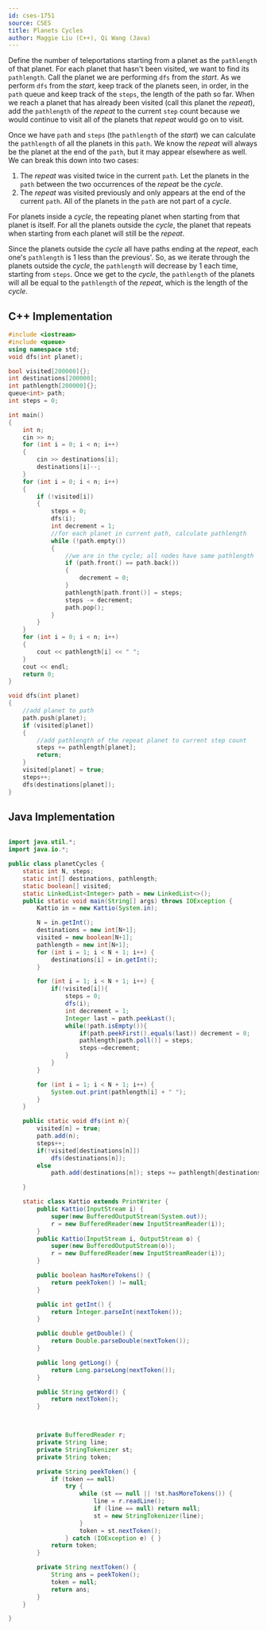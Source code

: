 ```yaml
---
id: cses-1751
source: CSES 
title: Planets Cycles
author: Maggie Liu (C++), Qi Wang (Java)
---
```


Define the number of teleportations starting from a planet as the $\texttt{pathlength}$ of that planet. For each planet that hasn't been visited, we want to find its $\texttt{pathlength}$. Call the planet we are performing $\texttt{dfs}$ from the $\textit{start}$. As we perform $\texttt{dfs}$ from the $\textit{start}$, keep track of the planets seen, in order, in the $\texttt{path}$ queue and keep track of the $\texttt{steps}$, the length of the path so far. When we reach a planet that has already been visited (call this planet the $\textit{repeat}$), add the $\texttt{pathlength}$ of the $\textit{repeat}$ to the current $\texttt{step}$ count because we would continue to visit all of the planets that $\textit{repeat}$ would go on to visit. 

Once we have $\texttt{path}$ and $\texttt{steps}$ (the $\texttt{pathlength}$ of the $\textit{start}$) we can calculate the $\texttt{pathlength}$ of all the planets in this $\texttt{path}$. We know the $\textit{repeat}$ will always be the planet at the end of the $\texttt{path}$, but it may appear elsewhere as well. We can break this down into two cases:
1. The $\textit{repeat}$ was visited twice in the current $\texttt{path}$. Let the planets in the $\texttt{path}$ between the two occurrences of the $\textit{repeat}$ be the $\textit{cycle}$.
2. The $\textit{repeat}$ was visited previously and only appears at the end of the current $\texttt{path}$. All of the planets in the $\texttt{path}$ are not part of a $\textit{cycle}$.

For planets inside a $\textit{cycle}$, the repeating planet when starting from that planet is itself. For all the planets outside the $\textit{cycle}$, the planet that repeats when starting from each planet will still be the $\textit{repeat}$.

Since the planets outside the $\textit{cycle}$ all have paths ending at the $\textit{repeat}$, each one's $\texttt{pathlength}$ is $1$ less than the previous'. So, as we iterate through the planets outside the $\textit{cycle}$, the $\texttt{pathlength}$ will decrease by $1$ each time, starting from $\texttt{steps}$. Once we get to the $\textit{cycle}$, the $\texttt{pathlength}$ of the planets will all be equal to the $\texttt{pathlength}$ of the $\textit{repeat}$, which is the length of the $\textit{cycle}$.

<LanguageSection>

<CPPSection>

## C++ Implementation

```cpp
#include <iostream>
#include <queue>
using namespace std;
void dfs(int planet);

bool visited[200000]{};
int destinations[200000];
int pathlength[200000]{};
queue<int> path;
int steps = 0;

int main()
{
	int n;
	cin >> n;
	for (int i = 0; i < n; i++)
	{
		cin >> destinations[i];
		destinations[i]--;
	}
	for (int i = 0; i < n; i++)
	{
		if (!visited[i])
		{
			steps = 0;
			dfs(i);
			int decrement = 1;
			//for each planet in current path, calculate pathlength
			while (!path.empty())
			{
				//we are in the cycle; all nodes have same pathlength
				if (path.front() == path.back())
				{
					decrement = 0;
				}
				pathlength[path.front()] = steps;
				steps -= decrement;
				path.pop();
			}
		}
	}
	for (int i = 0; i < n; i++)
	{
		cout << pathlength[i] << " ";
	}
	cout << endl;
	return 0;
}

void dfs(int planet)
{
	//add planet to path
	path.push(planet);
	if (visited[planet])
	{
		//add pathlength of the repeat planet to current step count
		steps += pathlength[planet];
		return;
	}
	visited[planet] = true;
	steps++;
	dfs(destinations[planet]);
}
```

</CPPSection>

<JavaSection>

## Java Implementation

```java

import java.util.*;
import java.io.*;

public class planetCycles {
    static int N, steps;
    static int[] destinations, pathlength;
    static boolean[] visited;
    static LinkedList<Integer> path = new LinkedList<>();
    public static void main(String[] args) throws IOException {
        Kattio in = new Kattio(System.in);

        N = in.getInt();
        destinations = new int[N+1];
        visited = new boolean[N+1];
        pathlength = new int[N+1];
        for (int i = 1; i < N + 1; i++) {
            destinations[i] = in.getInt();
        }

        for (int i = 1; i < N + 1; i++) {
            if(!visited[i]){
                steps = 0;
                dfs(i);
                int decrement = 1;
                Integer last = path.peekLast();
                while(!path.isEmpty()){
                    if(path.peekFirst().equals(last)) decrement = 0;
                    pathlength[path.poll()] = steps;
                    steps-=decrement;
                }
            }
        }

        for (int i = 1; i < N + 1; i++) {
            System.out.print(pathlength[i] + " ");
        }
    }

    public static void dfs(int n){
        visited[n] = true;
        path.add(n);
        steps++;
        if(!visited[destinations[n]])
            dfs(destinations[n]);
        else
            path.add(destinations[n]); steps += pathlength[destinations[n]];

    }

    static class Kattio extends PrintWriter {
        public Kattio(InputStream i) {
            super(new BufferedOutputStream(System.out));
            r = new BufferedReader(new InputStreamReader(i));
        }
        public Kattio(InputStream i, OutputStream o) {
            super(new BufferedOutputStream(o));
            r = new BufferedReader(new InputStreamReader(i));
        }

        public boolean hasMoreTokens() {
            return peekToken() != null;
        }

        public int getInt() {
            return Integer.parseInt(nextToken());
        }

        public double getDouble() {
            return Double.parseDouble(nextToken());
        }

        public long getLong() {
            return Long.parseLong(nextToken());
        }

        public String getWord() {
            return nextToken();
        }



        private BufferedReader r;
        private String line;
        private StringTokenizer st;
        private String token;

        private String peekToken() {
            if (token == null)
                try {
                    while (st == null || !st.hasMoreTokens()) {
                        line = r.readLine();
                        if (line == null) return null;
                        st = new StringTokenizer(line);
                    }
                    token = st.nextToken();
                } catch (IOException e) { }
            return token;
        }

        private String nextToken() {
            String ans = peekToken();
            token = null;
            return ans;
        }
    }

}

```
</JavaSection>

</LanguageSection>
